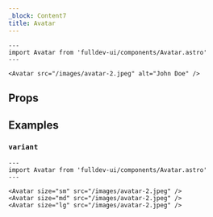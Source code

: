 ```yaml
---
_block: Content7
title: Avatar
---
```



```astro live
---
import Avatar from 'fulldev-ui/components/Avatar.astro'
---

<Avatar src="/images/avatar-2.jpeg" alt="John Doe" />
```

## Props

<Props />

## Examples

### `variant`

```astro live
---
import Avatar from 'fulldev-ui/components/Avatar.astro'
---

<Avatar size="sm" src="/images/avatar-2.jpeg" />
<Avatar size="md" src="/images/avatar-2.jpeg" />
<Avatar size="lg" src="/images/avatar-2.jpeg" />
```
